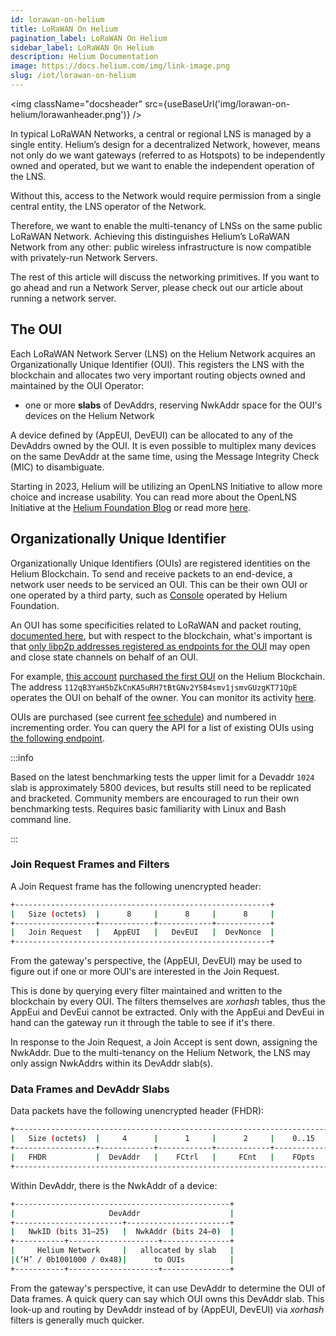```yaml
---
id: lorawan-on-helium
title: LoRaWAN On Helium
pagination_label: LoRaWAN On Helium
sidebar_label: LoRaWAN On Helium
description: Helium Documentation
image: https://docs.helium.com/img/link-image.png
slug: /iot/lorawan-on-helium
---
```



<img className="docsheader" src={useBaseUrl('img/lorawan-on-helium/lorawanheader.png')} />

In typical LoRaWAN Networks, a central or regional LNS is managed by a single entity. Helium’s
design for a decentralized Network, however, means not only do we want gateways (referred to as
Hotspots) to be independently owned and operated, but we want to enable the independent operation of
the LNS.

Without this, access to the Network would require permission from a single central entity, the LNS
operator of the Network.

Therefore, we want to enable the multi-tenancy of LNSs on the same public LoRaWAN Network. Achieving
this distinguishes Helium’s LoRaWAN Network from any other: public wireless infrastructure is now
compatible with privately-run Network Servers.

The rest of this article will discuss the networking primitives. If you want to go ahead and run a
Network Server, please check out our article about running a network server.

## The OUI

Each LoRaWAN Network Server (LNS) on the Helium Network acquires an Organizationally Unique
Identifier (OUI). This registers the LNS with the blockchain and allocates two very important
routing objects owned and maintained by the OUI Operator:

- one or more **slabs** of DevAddrs, reserving NwkAddr space for the OUI's devices on the Helium
  Network

A device defined by (AppEUI, DevEUI) can be allocated to any of the DevAddrs owned by the OUI. It is
even possible to multiplex many devices on the same DevAddr at the same time, using the Message
Integrity Check (MIC) to disambiguate.

Starting in 2023, Helium will be utilizing an OpenLNS Initiative to allow more choice and increase
usability. You can read more about the OpenLNS Initiative at the [Helium Foundation
Blog][foundation-blog] or read more [here](/iot/lorawan-network-servers).

## Organizationally Unique Identifier

Organizationally Unique Identifiers (OUIs) are registered identities on the Helium Blockchain. To
send and receive packets to an end-device, a network user needs to be serviced an OUI. This can be
their own OUI or one operated by a third party, such as [Console](/console) operated by Helium
Foundation.

An OUI has some specificities related to LoRaWAN and packet routing,
[documented here](/iot/lorawan-on-helium#the-oui), but with respect to the blockchain, what's
important is that
[only libp2p addresses registered as endpoints for the OUI](https://github.com/helium/proto/blob/master/src/blockchain_txn_oui_v1.proto#L6)
may open and close state channels on behalf of an OUI.

For example,
[this account](https://explorer-old.helium.com/accounts/13tyMLKRFYURNBQqLSqNJg9k41maP1A7Bh8QYxR13oWv7EnFooc)
[purchased the first OUI](https://explorer-old.helium.com/txns/6ACW9A5Hj3KDnOJELWAvAVG3yM71OpNAYpdAPM3ti1A)
on the Helium Blockchain. The address `112qB3YaH5bZkCnKA5uRH7tBtGNv2Y5B4smv1jsmvGUzgKT71QpE`
operates the OUI on behalf of the owner. You can monitor its activity
[here](https://explorer-old.helium.com/accounts/14oSuAgRmAFPFPZRY1MUwir5AJSLGkaXHzuSZJ92BuYCfLMN1Et).

OUIs are purchased (see current [fee schedule](/iot/transaction-fees#transaction-fee-schedule)) and
numbered in incrementing order. You can query the API for a list of existing OUIs using
[the following endpoint](/blockchain/api/ouis).

:::info

Based on the latest benchmarking tests the upper limit for a Devaddr `1024` slab is approximately
5800 devices, but results still need to be replicated and bracketed. Community members are
encouraged to run their own benchmarking tests. Requires basic familiarity with Linux and Bash
command line.

:::

### Join Request Frames and Filters

A Join Request frame has the following unencrypted header:

```bash
+---------------------------------------------------------+
|   Size (octets)  |      8     |      8     |      8     |
+------------------+------------+------------+------------+
|   Join Request   |   AppEUI   |   DevEUI   |  DevNonce  |
+---------------------------------------------------------+
```

From the gateway's perspective, the (AppEUI, DevEUI) may be used to figure out if one or more OUI's
are interested in the Join Request.

This is done by querying every filter maintained and written to the blockchain by every OUI. The
filters themselves are _xorhash_ tables, thus the AppEui and DevEui cannot be extracted. Only with
the AppEui and DevEui in hand can the gateway run it through the table to see if it's there.

In response to the Join Request, a Join Accept is sent down, assigning the NwkAddr. Due to the
multi-tenancy on the Helium Network, the LNS may only assign NwkAddrs within its DevAddr slab(s).

### Data Frames and DevAddr Slabs

Data packets have the following unencrypted header (FHDR):

```bash
+----------------------------------------------------------------------+
|   Size (octets)  |     4      |      1     |      2     |    0..15   |
+------------------+------------+------------+------------+------------+
|   FHDR           |  DevAddr   |    FCtrl   |     FCnt   |    FOpts   |
+----------------------------------------------------------------------+
```

Within DevAddr, there is the NwkAddr of a device:

```bash
+------------------------------------------------+
|                     DevAddr                    |
+------------------------+-----------------------+
|   NwkID (bits 31–25)   |  NwkAddr (bits 24–0)  |
+-----------+--------------------+---------------+
|     Helium Network     |   allocated by slab   |
|(‘H’ / 0b1001000 / 0x48)|      to OUIs          |
+-----------+--------------------+---------------+
```

From the gateway's perspective, it can use DevAddr to determine the OUI of Data frames. A quick
query can say which OUI owns this DevAddr slab. This look-up and routing by DevAddr instead of by
\(AppEUI, DevEUI\) via _xorhash_ filters is generally much quicker.

[foundation-blog]:
  https://medium.com/helium-foundation/scaling-iot-growth-with-heliums-open-lns-initiative-c906e6953d6d
